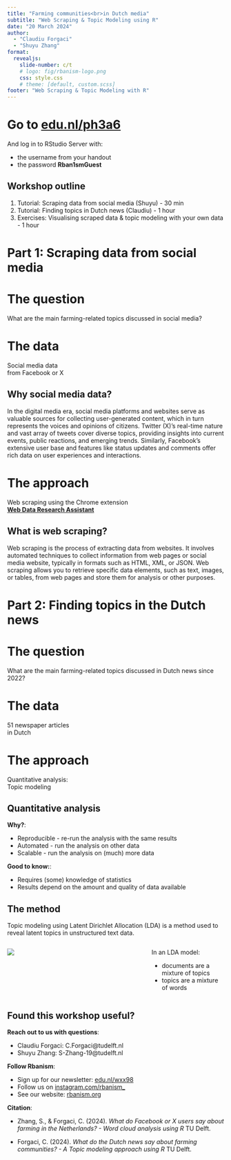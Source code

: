 ```yaml
---
title: "Farming communities<br>in Dutch media"
subtitle: "Web Scraping & Topic Modeling using R"
date: "20 March 2024"
author:
  - "Claudiu Forgaci"
  - "Shuyu Zhang"
format: 
  revealjs:
    slide-number: c/t
    # logo: fig/rbanism-logo.png
    css: style.css
    # theme: [default, custom.scss]
footer: "Web Scraping & Topic Modeling with R"
---
```


# Go to [edu.nl/ph3a6](https://edu.nl/ph3a6) {background-color="#00A6D6"}

And log in to RStudio Server with:

-   the username from your handout
-   the password <b>Rban1smGuest</b>

## Workshop outline {.smaller}

1. Tutorial: Scraping data from social media (Shuyu) - 30 min
2. Tutorial: Finding topics in Dutch news (Claudiu) - 1 hour
3. Exercises: Visualising scraped data & topic modeling with your own data - 1 hour

# Part 1: Scraping data from social media {.center background-color="#00A6D6"}

# The question {.center background-color="#00A6D6"}

What are the main farming-related topics discussed in social media?

# The data {.center background-image="fig/x.png"}

Social media data<br>from Facebook or X

## Why social media data?

In the digital media era, social media platforms and websites serve as valuable sources for collecting user-generated content, which in turn represents the voices and opinions of citizens. Twitter (X)'s real-time nature and vast array of tweets cover diverse topics, providing insights into current events, public reactions, and emerging trends. Similarly, Facebook's extensive user base and features like status updates and comments offer rich data on user experiences and interactions. 

# The approach {.center background-color="#00A6D6"}

Web scraping using the Chrome extension<br><b>[Web Data Research Assistant](https://southampton.ac.uk/~lac/WebDataResearchAssistant/)</b>

## What is web scraping?

Web scraping is the process of extracting data from websites. It involves automated techniques to collect information from web pages or social media website, typically in formats such as HTML, XML, or JSON. Web scraping allows you to retrieve specific data elements, such as text, images, or tables, from web pages and store them for analysis or other purposes.

# Part 2: Finding topics in the Dutch news {.center background-color="#00A6D6"}

# The question {.center background-color="#00A6D6"}

What are the main farming-related topics discussed in Dutch news since 2022?

# The data {.center background-image="fig/news.jpg"}

51 newspaper articles<br>in Dutch

# The approach {.center background-color="#00A6D6"}

Quantitative analysis:<br>Topic modeling

## Quantitative analysis

<b>Why?</b>:

-   Reproducible - re-run the analysis with the same results
-   Automated - run the analysis on other data
-   Scalable - run the analysis on (much) more data

<b>Good to know:</b>:

-   Requires (some) knowledge of statistics
-   Results depend on the amount and quality of data available

## The method

Topic modeling using Latent Dirichlet Allocation (LDA) is a method used to reveal latent topics in unstructured text data. 

::: {.columns}
::: {.column width="65%"}
![](fig/lda.png)
:::
::: {.column width="35%"}
In an LDA model: 

- documents are a mixture of topics
- topics are a mixture of words
:::
:::

## Found this workshop useful? {.smaller}

**Reach out to us with questions**:

- Claudiu Forgaci: C.Forgaci@tudelft.nl
-	Shuyu Zhang: S-Zhang-19@tudelft.nl

**Follow Rbanism**:

-	Sign up for our newsletter: [edu.nl/wxx98](https://edu.nl/wxx98)
-	Follow us on [instagram.com/rbanism_](https://instagram.com/rbanism_)
-	See our website: [rbanism.org](https://rbanism.org)

**Citation**:

- Zhang, S., & Forgaci, C. (2024). *What do Facebook or X users say about farming in the Netherlands? - Word cloud analysis using R* TU Delft.

- Forgaci, C. (2024). *What do the Dutch news say about farming communities? - A Topic modeling approach using R* TU Delft.
